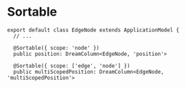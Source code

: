 # Sortable

```
export default class EdgeNode extends ApplicationModel {
  // ...

  @Sortable({ scope: 'node' })
  public position: DreamColumn<EdgeNode, 'position'>

  @Sortable({ scope: ['edge', 'node'] })
  public multiScopedPosition: DreamColumn<EdgeNode, 'multiScopedPosition'>
```
